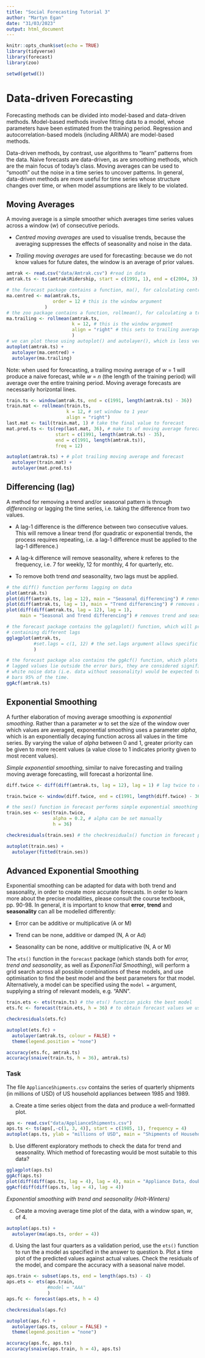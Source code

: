 ```yaml
---
title: "Social Forecasting Tutorial 3"
author: "Martyn Egan"
date: "31/03/2023"
output: html_document
---
```


```r
knitr::opts_chunk$set(echo = TRUE)
library(tidyverse)
library(forecast)
library(zoo)

setwd(getwd())
```

# Data-driven Forecasting

Forecasting methods can be divided into model-based and data-driven methods. Model-based methods involve fitting data to a model, whose parameters have been estimated from the training period. Regression and autocorrelation-based models (including ARIMA) are model-based methods.

Data-driven methods, by contrast, use algorithms to "learn" patterns from the data. Naive forecasts are data-driven, as are smoothing methods, which are the main focus of today's class. Moving averages can be used to "smooth" out the noise in a time series to uncover patterns. In general, data-driven methods are more useful for time series whose structure changes over time, or when model assumptions are likely to be violated.

## Moving Averages

A moving average is a simple smoother which averages time series values across a window (*w*) of consecutive periods. 

- *Centred moving averages* are used to visualise trends, because the averaging suppresses the effects of seasonality and noise in the data. 

- *Trailing moving averages* are used for forecasting: because we do not know values for future dates, the window is an average of prior values.

```r
amtrak <- read.csv("data/Amtrak.csv") #read in data
amtrak.ts <- ts(amtrak$Ridership, start = c(1991, 1), end = c(2004, 3), frequency = 12)

# the forecast package contains a function, ma(), for calculating centred moving averages
ma.centred <- ma(amtrak.ts, 
                 order = 12 # this is the window argument
              )
# the zoo package contains a function, rollmean(), for calculating a trailing moving average
ma.trailing <- rollmean(amtrak.ts,
                        k = 12, # this is the window argument
                        align = "right" # this sets to trailing average
                        )
# we can plot these using autoplot() and autolayer(), which is less verbose than base plot
autoplot(amtrak.ts) +
  autolayer(ma.centred) +
  autolayer(ma.trailing)
```

Note: when used for forecasting, a trailing moving average of *w* = 1 will produce a naive forecast, while *w* = *n* (the length of the training period) will average over the entire training period. Moving average forecasts are necessarily horizontal lines.

```r
train.ts <- window(amtrak.ts, end = c(1991, length(amtrak.ts) - 36))
train.mat <- rollmean(train.ts, 
                      k = 12, # set window to 1 year
                      align = "right")
last.mat <- tail(train.mat, 1) # take the final value to forecast
mat.pred.ts <- ts(rep(last.mat, 36), # make ts of moving average forecast
                  start = c(1991, length(amtrak.ts) - 35), 
                  end = c(1991, length(amtrak.ts)), 
                  freq = 12) 

autoplot(amtrak.ts) + # plot trailing moving average and forecast
  autolayer(train.mat) + 
  autolayer(mat.pred.ts)
```

## Differencing (lag)

A method for removing a trend and/or seasonal pattern is through *differencing* or lagging the time series, i.e. taking the difference from two values. 

- A lag-1 difference is the difference between two consecutive values. This will remove a linear trend (for quadratic or exponential trends, the process requires repeating, i.e. a lag-1 difference must be applied to the lag-1 difference.)

- A lag-k difference will remove seasonality, where *k* referes to the frequency, i.e. 7 for weekly, 12 for monthly, 4 for quarterly, etc.

- To remove both trend *and* seasonality, two lags must be applied.

```r
# the diff() function performs lagging on data
plot(amtrak.ts)
plot(diff(amtrak.ts, lag = 12), main = "Seasonal differencing") # removes seasonality
plot(diff(amtrak.ts, lag = 1), main = "Trend differencing") # removes a linear trend
plot(diff(diff(amtrak.ts, lag = 12), lag = 1), 
     main = "Seasonal and Trend differencing") # removes trend and seasonality

# the forecast package contains the gglagplot() function, which will provide a faceted plot
# containing different lags
gglagplot(amtrak.ts, 
          #set.lags = c(1, 12) # the set.lags argument allows specific lags to be supplied
          )

# the forecast package also contains the ggAcf() function, which plots autocorrelation. When
# lagged values lie outside the error bars, they are considered significant. In general, 
# white noise data (i.e. data without seasonality) would be expected to lie within the error
# bars 95% of the time.
ggAcf(amtrak.ts)
```

## Exponential Smoothing

A further elaboration of moving average smoothing is *exponential smoothing*. Rather than a parameter *w* to set the size of the window over which values are averaged, exponential smoothing uses a parameter *alpha*, which is an exponentially decaying function across all values in the time series. By varying the value of *alpha* between 0 and 1, greater priority can be given to more recent values (a value close to 1 indicates priority given to most recent values). 

*Simple exponential smoothing*, similar to naive forecasting and trailing moving average forecasting, will forecast a horizontal line.

```r
diff.twice <- diff(diff(amtrak.ts, lag = 12), lag = 1) # lag twice to remove trend and seasonality

train.twice <- window(diff.twice, end = c(1991, length(diff.twice) - 36))

# the ses() function in forecast performs simple exponential smoothing
train.ses <- ses(train.twice, 
                 alpha = 0.2, # alpha can be set manually
                 h = 36) 

checkresiduals(train.ses) # the checkresiduals() function in forecast provides useful plots of residuals, as well as the Ljung-Box test statistic.

autoplot(train.ses) +
  autolayer(fitted(train.ses))
```

## Advanced Exponential Smoothing

Exponential smoothing can be adapted for data with both trend and seasonality, in order to create more accurate forecasts. In order to learn more about the precise modalities, please consult the course textbook, pp. 90-98. In general, it is important to know that **error**, **trend** and **seasonality** can all be modelled differently:

- Error can be additive or multiplicative (A or M)

- Trend can be none, additive or damped (N, A or Ad)

- Seasonality can be none, additive or multiplicative (N, A or M)

The `ets()` function in the `forecast` package (which stands both for *error, trend and seasonality*, as well as *ExponenTial Smoothing*), will perform a grid search across all possible combinations of these models, and use optimisation to find the best model and the best parameters for that model. Alternatively, a model can be specified using the `model = ` argument, supplying a string of relevant models, e.g. "ANN".

```r
train.ets <- ets(train.ts) # the ets() function picks the best model
ets.fc <- forecast(train.ets, h = 36) # to obtain forecast values we use the forecast() function

checkresiduals(ets.fc)

autoplot(ets.fc) + 
  autolayer(amtrak.ts, colour = FALSE) +
  theme(legend.position = "none")

accuracy(ets.fc, amtrak.ts)
accuracy(snaive(train.ts, h = 36), amtrak.ts)
```

### Task

The file `ApplianceShipments.csv` contains the series of quarterly shipments (in millions of USD) of US household appliances between 1985 and 1989.

a) Create a time series object from the data and produce a well-formatted plot.

```r
aps <- read.csv("data/ApplianceShipments.csv")
aps.ts <- ts(aps[,-c(1, 3, 4)], start = c(1985, 1), frequency = 4)
autoplot(aps.ts, ylab = "millions of USD", main = "Shipments of Household Appliances")
```

b) Use different exploratory methods to check the data for trend and seasonality. Which method of forecasting would be most suitable to this data?

```r
gglagplot(aps.ts)
ggAcf(aps.ts)
plot(diff(diff(aps.ts, lag = 4), lag = 4), main = "Appliance Data, double-lagged (-4,-4)")
ggAcf(diff(diff(aps.ts, lag = 4), lag = 4))
```

*Exponential smoothing with trend and seasonality (Holt-Winters)*

c) Create a moving average time plot of the data, with a window span, *w*, of 4.

```r
autoplot(aps.ts) +
  autolayer(ma(aps.ts, order = 4))
```

d) Using the last four quarters as a validation period, use the `ets()` function to run the a model as specified in the answer to question b. Plot a time plot of the predicted values against actual values. Check the residuals of the model, and compare the accuracy with a seasonal naive model.

```r
aps.train <- subset(aps.ts, end = length(aps.ts) - 4)
aps.ets <- ets(aps.train, 
               #model = "AAA"
               )
aps.fc <- forecast(aps.ets, h = 4)

checkresiduals(aps.fc)

autoplot(aps.fc) + 
  autolayer(aps.ts, colour = FALSE) +
  theme(legend.position = "none")

accuracy(aps.fc, aps.ts)
accuracy(snaive(aps.train, h = 4), aps.ts)
```